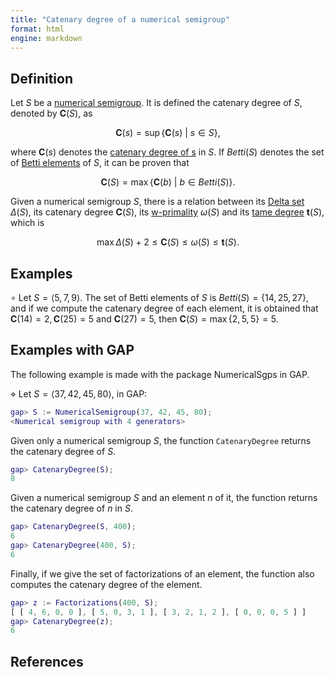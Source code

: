 ```yaml
---
title: "Catenary degree of a numerical semigroup"
format: html
engine: markdown
---
```


## Definition

Let $S$ be a [numerical semigroup](../Basic-concepts/Numerical-semigroup.qmd). It is defined the catenary degree of $S$, denoted by $\mathbf{C}(S)$, as

$$
\mathbf{C}(s) = \sup \{\mathbf{C}(s) ~ | ~ s \in S\},
$$

where $\mathbf{C}(s)$ denotes the [catenary degree of s](Catenary-degree-of-an-element.qmd) in $S$. If $Betti(S)$ denotes the set of [Betti elements](../Presentations-NS/Betti-element.qmd) of $S$, it can be proven that

$$
\mathbf{C}(S) = \max \{\mathbf{C}(b) ~ | ~ b \in Betti(S)\}.
$$

Given a numerical semigroup $S$, there is a relation between its [Delta set](Delta-set-of-a-numerical-semigroup.qmd) $\Delta(S)$, its catenary degree $\mathbf{C}(S)$, its [w-primality](w-primality-of-a-numerical-semigroup.qmd) $\omega(S)$ and its [tame degree](Tame-degree-of-a-numerical-semigroup.qmd) $\mathbf{t}(S)$, which is

$$
\max \Delta(S) + 2 \le \mathbf{C}(S) \le \omega(S) \le \mathbf{t}(S).
$$

## Examples

$\circ$ Let $S = \langle 5, 7, 9 \rangle$. The set of Betti elements of $S$ is $Betti(S) = \{14, 25, 27\}$, and if we compute the catenary degree of each element, it is obtained that $\mathbf{C}(14) = 2, \mathbf{C}(25) = 5$ and $\mathbf{C}(27) = 5$, then $\mathbf{C}(S) = \max \{2, 5, 5\} = 5$.

## Examples with GAP

The following example is made with the package NumericalSgps in GAP.

$\diamond$ Let $S = \langle 37, 42, 45, 80 \rangle$, in GAP:

``` gap
gap> S := NumericalSemigroup(37, 42, 45, 80);
<Numerical semigroup with 4 generators>
```

Given only a numerical semigroup $S$, the function `CatenaryDegree` returns the catenary degree of $S$.

``` gap
gap> CatenaryDegree(S);
8
```

Given a numerical semigroup $S$ and an element $n$ of it, the function returns the catenary degree of $n$ in $S$.

``` gap
gap> CatenaryDegree(S, 400);
6
gap> CatenaryDegree(400, S);
6
```

Finally, if we give the set of factorizations of an element, the function also computes the catenary degree of the element.

``` gap
gap> z := Factorizations(400, S);
[ [ 4, 6, 0, 0 ], [ 5, 0, 3, 1 ], [ 3, 2, 1, 2 ], [ 0, 0, 0, 5 ] ]
gap> CatenaryDegree(z);
6
```

## References

